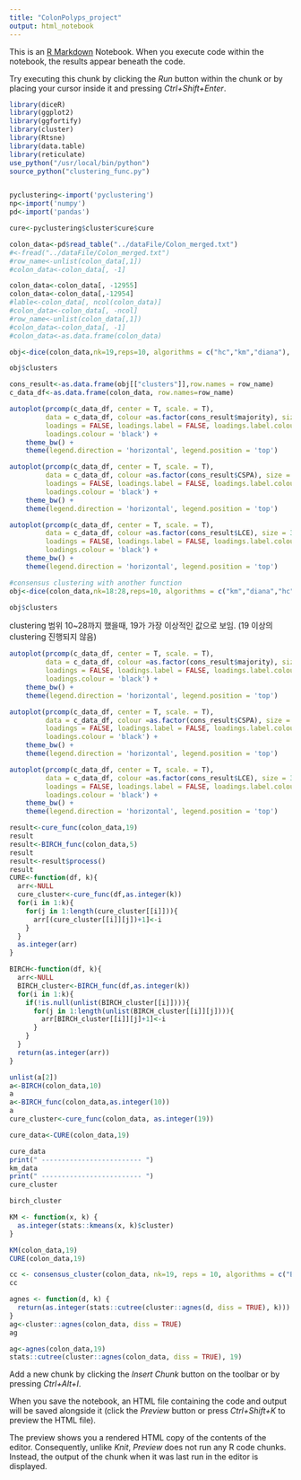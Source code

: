 ```yaml
---
title: "ColonPolyps_project"
output: html_notebook
---
```


This is an [R Markdown](http://rmarkdown.rstudio.com) Notebook. When you execute code within the notebook, the results appear beneath the code. 

Try executing this chunk by clicking the *Run* button within the chunk or by placing your cursor inside it and pressing *Ctrl+Shift+Enter*. 

```r
library(diceR)
library(ggplot2)
library(ggfortify)
library(cluster)
library(Rtsne)
library(data.table)
library(reticulate)
use_python("/usr/local/bin/python")
source_python("clustering_func.py")


pyclustering<-import('pyclustering')
np<-import('numpy')
pd<-import('pandas')

cure<-pyclustering$cluster$cure$cure

colon_data<-pd$read_table("../dataFile/Colon_merged.txt")
#<-fread("../dataFile/Colon_merged.txt")
#row_name<-unlist(colon_data[,1])
#colon_data<-colon_data[, -1]
```

```r
colon_data<-colon_data[, -12955]
colon_data<-colon_data[,-12954]
#lable<-colon_data[, ncol(colon_data)]
#colon_data<-colon_data[, -ncol]
#row_name<-unlist(colon_data[,1])
#colon_data<-colon_data[, -1]
#colon_data<-as.data.frame(colon_data)
```

```r
obj<-dice(colon_data,nk=19,reps=10, algorithms = c("hc","km","diana"), cons.funs = c("majority","CSPA","LCE"), progress = TRUE , evaluate = F, prep.data = "full")
```
```r
obj$clusters
```

```r
cons_result<-as.data.frame(obj[["clusters"]],row.names = row_name)
c_data_df<-as.data.frame(colon_data, row.names=row_name)
```

```r
autoplot(prcomp(c_data_df, center = T, scale. = T), 
         data = c_data_df, colour =as.factor(cons_result$majority), size = 3, label = F,
         loadings = FALSE, loadings.label = FALSE, loadings.label.colour = "black",
         loadings.colour = 'black') +
    theme_bw() + 
    theme(legend.direction = 'horizontal', legend.position = 'top')
```

```r
autoplot(prcomp(c_data_df, center = T, scale. = T), 
         data = c_data_df, colour =as.factor(cons_result$CSPA), size = 3, label = F,
         loadings = FALSE, loadings.label = FALSE, loadings.label.colour = "black",
         loadings.colour = 'black') +
    theme_bw() + 
    theme(legend.direction = 'horizontal', legend.position = 'top')
```

```r
autoplot(prcomp(c_data_df, center = T, scale. = T), 
         data = c_data_df, colour =as.factor(cons_result$LCE), size = 3, label = F,
         loadings = FALSE, loadings.label = FALSE, loadings.label.colour = "black",
         loadings.colour = 'black') +
    theme_bw() + 
    theme(legend.direction = 'horizontal', legend.position = 'top')

```

```r
#consensus clustering with another function
obj<-dice(colon_data,nk=18:28,reps=10, algorithms = c("km","diana","hc"), cons.funs = c("majority","CSPA","LCE"), progress = TRUE , evaluate = F , prep.data = "full")
```

```r
obj$clusters
```
clustering 범위 10~28까지 했을때, 19가 가장 이상적인 값으로 보임. (19 이상의 clustering 진행되지 않음)

```r
autoplot(prcomp(c_data_df, center = T, scale. = T), 
         data = c_data_df, colour =as.factor(cons_result$majority), size = 3, label = F,
         loadings = FALSE, loadings.label = FALSE, loadings.label.colour = "black",
         loadings.colour = 'black') +
    theme_bw() + 
    theme(legend.direction = 'horizontal', legend.position = 'top')
```

```r
autoplot(prcomp(c_data_df, center = T, scale. = T), 
         data = c_data_df, colour =as.factor(cons_result$CSPA), size = 3, label = F,
         loadings = FALSE, loadings.label = FALSE, loadings.label.colour = "black",
         loadings.colour = 'black') +
    theme_bw() + 
    theme(legend.direction = 'horizontal', legend.position = 'top')
```

```r
autoplot(prcomp(c_data_df, center = T, scale. = T), 
         data = c_data_df, colour =as.factor(cons_result$LCE), size = 3, label = F,
         loadings = FALSE, loadings.label = FALSE, loadings.label.colour = "black",
         loadings.colour = 'black') +
    theme_bw() + 
    theme(legend.direction = 'horizontal', legend.position = 'top')

```

```r
result<-cure_func(colon_data,19)
result
result<-BIRCH_func(colon_data,5)
result
result<-result$process()
result
CURE<-function(df, k){
  arr<-NULL
  cure_cluster<-cure_func(df,as.integer(k))
  for(i in 1:k){
    for(j in 1:length(cure_cluster[[i]])){
      arr[(cure_cluster[[i]][j])+1]<-i
    }
  }
  as.integer(arr)
}

BIRCH<-function(df, k){
  arr<-NULL
  BIRCH_cluster<-BIRCH_func(df,as.integer(k))
  for(i in 1:k){
    if(!is.null(unlist(BIRCH_cluster[[i]]))){
      for(j in 1:length(unlist(BIRCH_cluster[[i]][j]))){
        arr[BIRCH_cluster[[i]][j]+1]<-i
      }
    }
  }
  return(as.integer(arr))
}

unlist(a[2])
a<-BIRCH(colon_data,10)
a
a<-BIRCH_func(colon_data,as.integer(10))
a
cure_cluster<-cure_func(colon_data, as.integer(19))

cure_data<-CURE(colon_data,19)

```

```r
cure_data
print(" ------------------------- ")
km_data
print(" ------------------------- ")
cure_cluster
```

```r
birch_cluster
```
```r
KM <- function(x, k) {
  as.integer(stats::kmeans(x, k)$cluster)
}

KM(colon_data,19)
CURE(colon_data,19)

cc <- consensus_cluster(colon_data, nk=19, reps = 10, algorithms = c("BIRCH"), distance = c("euclidean"), progress = T)
cc

agnes <- function(d, k) {
  return(as.integer(stats::cutree(cluster::agnes(d, diss = TRUE), k)))
}
ag<-cluster::agnes(colon_data, diss = TRUE)
ag

ag<-agnes(colon_data,19)
stats::cutree(cluster::agnes(colon_data, diss = TRUE), 19)
```







Add a new chunk by clicking the *Insert Chunk* button on the toolbar or by pressing *Ctrl+Alt+I*.

When you save the notebook, an HTML file containing the code and output will be saved alongside it (click the *Preview* button or press *Ctrl+Shift+K* to preview the HTML file).

The preview shows you a rendered HTML copy of the contents of the editor. Consequently, unlike *Knit*, *Preview* does not run any R code chunks. Instead, the output of the chunk when it was last run in the editor is displayed.
